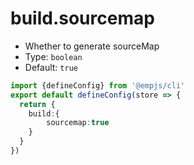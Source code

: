 # build.sourcemap
+ Whether to generate sourceMap
+ Type: `boolean`
+ Default: `true`

```ts title="emp-config.js"
import {defineConfig} from '@empjs/cli'
export default defineConfig(store => {
  return {
    build:{
        sourcemap:true
    }
  }
})
```